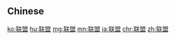 {{also|聯盟}}
==Chinese==
{{zh-see|聯盟}}

[[ko:联盟]]
[[hu:联盟]]
[[mg:联盟]]
[[mn:联盟]]
[[ja:联盟]]
[[chr:联盟]]
[[zh:联盟]]